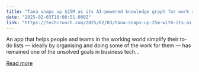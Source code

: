 ```yaml
---
title: "Tana snaps up $25M as its AI-powered knowledge graph for work racks up a 160k+ waitlist"
date: "2025-02-03T10:00:51.000Z"
link: "https://techcrunch.com/2025/02/03/tana-snaps-up-25m-with-its-ai-powered-knowledge-graph-for-work-racking-up-a-160k-waitlist/"
---
```


An app that helps people and teams in the working world simplify their to-do lists — ideally by organising and doing some of the work for them — has remained one of the unsolved goals in business tech...

[Read more](https://techcrunch.com/2025/02/03/tana-snaps-up-25m-with-its-ai-powered-knowledge-graph-for-work-racking-up-a-160k-waitlist/)
